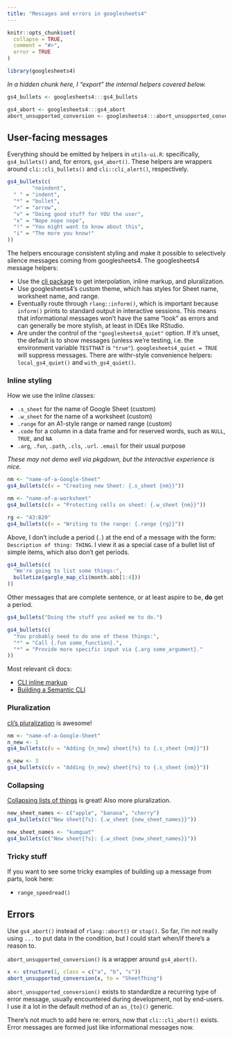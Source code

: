 ```yaml
---
title: "Messages and errors in googlesheets4"
---
```


```r
knitr::opts_chunk$set(
  collapse = TRUE,
  comment = "#>",
  error = TRUE
)
```

```r
library(googlesheets4)
```

*In a hidden chunk here, I "export" the internal helpers covered below.*

```r
gs4_bullets <- googlesheets4:::gs4_bullets

gs4_abort <- googlesheets4:::gs4_abort
abort_unsupported_conversion <- googlesheets4:::abort_unsupported_conversion
```

## User-facing messages

Everything should be emitted by helpers in `utils-ui.R`: specifically, `gs4_bullets()` and, for errors, `gs4_abort()`.
These helpers are wrappers around `cli::cli_bullets()` and `cli::cli_alert()`, respectively.

```r
gs4_bullets(c(
        "noindent",
  " " = "indent",
  "*" = "bullet",
  ">" = "arrow",
  "v" = "Doing good stuff for YOU the user",
  "x" = "Nope nope nope",
  "!" = "You might want to know about this",
  "i" = "The more you know!"
))
```

The helpers encourage consistent styling and make it possible to selectively silence messages coming from googlesheets4.
The googlesheets4 message helpers:

-   Use the [cli package](https://cli.r-lib.org/index.html) to get interpolation, inline markup, and pluralization.
-   Use googlesheets4's custom theme, which has styles for Sheet name, worksheet name, and range.
-   Eventually route through `rlang::inform()`, which is important because `inform()` prints to standard output in interactive sessions. This means that informational messages won't have the same "look" as errors and can generally be more stylish, at least in IDEs like RStudio.
-   Are under the control of the `"googlesheets4_quiet"` option. If it's unset, the default is to show messages (unless we're testing, i.e. the environment variable `TESTTHAT` is `"true"`). `googlesheets4_quiet = TRUE` will suppress messages. There are withr-style convenience helpers: `local_gs4_quiet()` and `with_gs4_quiet()`.

### Inline styling

How we use the inline classes:

-   `.s_sheet` for the name of Google Sheet (custom)
-   `.w_sheet` for the name of a worksheet (custom)
-   `.range` for an A1-style range or named range (custom)
-   `.code` for a column in a data frame and for reserved words, such as `NULL`, `TRUE`, and `NA`
-   `.arg`, `.fun`, `.path`, `.cls`, `.url`. `.email` for their usual purpose

*These may not demo well via pkgdown, but the interactive experience is nice.*

```r
nm <- "name-of-a-Google-Sheet"
gs4_bullets(c(v = "Creating new Sheet: {.s_sheet {nm}}"))

nm <- "name-of-a-worksheet"
gs4_bullets(c(v = "Protecting cells on sheet: {.w_sheet {nm}}"))

rg <- "A3:B20"
gs4_bullets(c(v = "Writing to the range: {.range {rg}}"))
```

Above, I don't include a period (`.`) at the end of a message with the form: `Description of thing: THING`.
I view it as a special case of a bullet list of simple items, which also don't get periods.

```r
gs4_bullets(c(
  "We're going to list some things:",
  bulletize(gargle_map_cli(month.abb[1:4]))
))
```

Other messages that are complete sentence, or at least aspire to be, **do** get a period.

```r
gs4_bullets("Doing the stuff you asked me to do.")

gs4_bullets(c(
  "You probably need to do one of these things:",
  "*" = "Call {.fun some_function}.",
  "*" = "Provide more specific input via {.arg some_argument}."
))
```

Most relevant cli docs:

-   [CLI inline markup](https://cli.r-lib.org/reference/inline-markup.html)
-   [Building a Semantic CLI](https://cli.r-lib.org/articles/semantic-cli.html)

### Pluralization

[cli's pluralization](https://cli.r-lib.org/articles/pluralization.html) is awesome!

```r
nm <- "name-of-a-Google-Sheet"
n_new <- 1
gs4_bullets(c(v = "Adding {n_new} sheet{?s} to {.s_sheet {nm}}"))

n_new <- 3
gs4_bullets(c(v = "Adding {n_new} sheet{?s} to {.s_sheet {nm}}"))
```

### Collapsing

[Collapsing lists of things](https://cli.r-lib.org/articles/semantic-cli.html#inline-lists-of-items) is great!
Also more pluralization.

```r
new_sheet_names <- c("apple", "banana", "cherry")
gs4_bullets(c("New sheet{?s}: {.w_sheet {new_sheet_names}}"))

new_sheet_names <- "kumquat"
gs4_bullets(c("New sheet{?s}: {.w_sheet {new_sheet_names}}"))
```

### Tricky stuff

If you want to see some tricky examples of building up a message from parts, look here:

-   `range_speedread()`

## Errors

Use `gs4_abort()` instead of `rlang::abort()` or `stop()`.
So far, I'm not really using `...` to put data in the condition, but I could start when/if there's a reason to.

`abort_unsupported_conversion()` is a wrapper around `gs4_abort()`.

```r
x <- structure(1, class = c("a", "b", "c"))
abort_unsupported_conversion(x, to = "SheetThing")
```

`abort_unsupported_conversion()` exists to standardize a recurring type of error message, usually encountered during development, not by end-users.
I use it a lot in the default method of an `as_{to}()` generic.

There's not much to add here re: errors, now that `cli::cli_abort()` exists.
Error messages are formed just like informational messages now.
